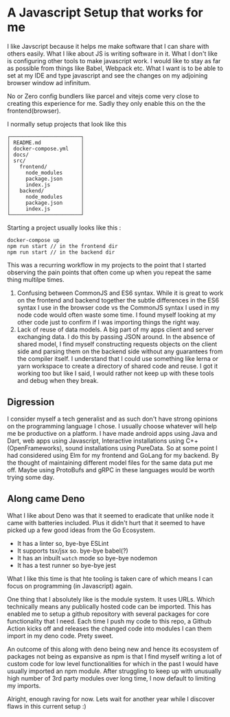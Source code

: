 # A Javascript Setup that works for me

I like Javscript because it helps me make software that I can share with others easily. What I like about JS is writing software in it. What I don't like is configuring other tools to make javascript work. I would like to stay as far as possible from things like Babel, Webpack etc. What I want is to be able to set at my IDE and type javascript and see the changes on my adjoining browser window ad infinitum.

No or Zero config bundlers like parcel and vitejs come very close to creating this experience for me. Sadly they only enable this on the the frontend(browser).

I normally setup projects that look like this

```
┌───────────────────────┐
│ README.md             │
│ docker-compose.yml    │
│ docs/                 │
│ src/                  │
│   frontend/           │
│     node_modules      │
│     package.json      │
│     index.js          │
│   backend/            │
│     node_modules      │
│     package.json      │
│     index.js          │
└───────────────────────┘
```

Starting a project usually looks like this :

```
docker-compose up
npm run start // in the frontend dir
npm run start // in the backend dir
```

This was a recurring workflow in my projects to the point that I started observing the pain points that often come up when you repeat the same thing multilpe times.

1. Confusing between CommonJS and ES6 syntax. While it is great to work on the frontend and backend together the subtle differences in the ES6 syntax I use in the browser code vs the CommonJS syntax I used in my node code would often waste some time. I found myself looking at my other code just to confirm if I was importing things the right way.
2. Lack of reuse of data models. A big part of my apps client and server exchanging data. I do this by passing JSON around. In the absence of shared model, I find myself constructing requests objects on the client side and parsing them on the backend side without any guarantees from the compiler itself. I understand that I could use something like lerna or yarn workspace to create a directory of shared code and reuse. I got it working too but like I said, I would rather not keep up with these tools and debug when they break.

## Digression

I consider myself a tech generalist and as such don't have strong opinions on the programming language I chose. I usually choose whatever will help me be productive on a platform. I have made android apps using Java and Dart, web apps using Javascript, Interactive installations using C++(OpenFrameworks), sound installations using PureData. So at some point I had considered using Elm for my frontend and GoLang for my backend. By the thought of maintaining different model files for the same data put me off. Maybe using ProtoBufs and gRPC in these languages would be worth trying some day.

## Along came Deno

What I like about Deno was that it seemed to eradicate that unlike node it came with batteries included. Plus it didn't hurt that it seemed to have picked up a few good ideas from the Go Ecosystem.

- It has a linter so, bye-bye ESLint
- It supports tsx/jsx so. bye-bye babel(?)
- It has an inbuilt `watch` mode so bye-bye nodemon
- It has a test runner so bye-bye jest

What I like this time is that hte tooling is taken care of which means I can focus on programming (in Javascript) again.

One thing that I absolutely like is the module system. It uses URLs. Which technically means any publically hosted code can be imported. This has enabled me to setup a github repository with several packages for core functionality that I need. Each time I push my code to this repo, a Github Action kicks off and releases the changed code into modules I can them import in my deno code. Prety sweet.

An outcome of this along with deno being new and hence its ecosystem of packages not being as expansive as npm is that I find myself writing a lot of custom code for low level functionalities for which in the past I would have usually imported an npm module. After struggling to keep up with unusually high number of 3rd party modules over long time, I now default to limiting my imports.

Alright, enough raving for now. Lets wait for another year while I discover flaws in this current setup :)
